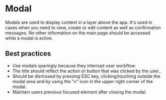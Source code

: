 # Modal

Modals are used to display content in a layer above the app. It's used in cases when you need to view, create or edit content as well as confirmation messages. No other information on the main page should be accessed while a modal is active.

## Best practices

- Use modals sparingly because they interrupt user workflow.
- The title should reflect the action or button that was clicked by the user..
- Should be dismissed by pressing ESC key, clicking/touching outside the modal area and by using the "x" icon in the upper right corner of the modal.
- Maintain users previous focused element after closing the modal.
